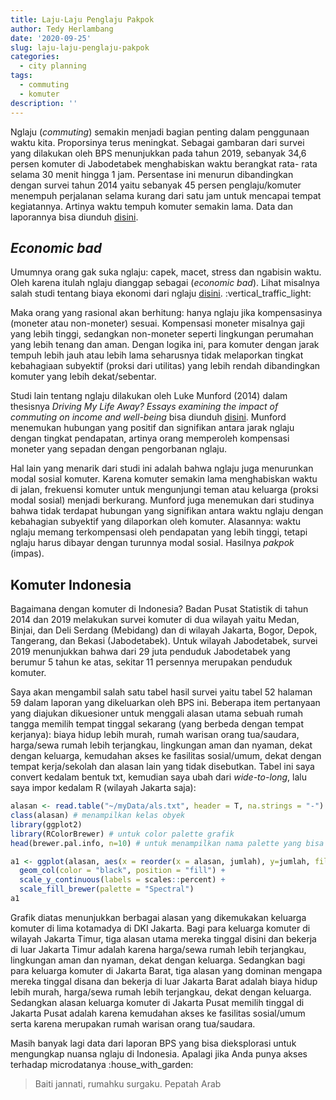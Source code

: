 ```yaml
---
title: Laju-Laju Penglaju Pakpok
author: Tedy Herlambang
date: '2020-09-25'
slug: laju-laju-penglaju-pakpok
categories:
  - city planning
tags:
  - commuting
  - komuter
description: ''
---
```

Nglaju (*commuting*) semakin menjadi bagian penting dalam penggunaan waktu kita. Proporsinya terus meningkat. Sebagai gambaran dari survei yang dilakukan oleh BPS menunjukkan pada tahun 2019, sebanyak 34,6 persen komuter di Jabodetabek menghabiskan waktu berangkat rata-
rata selama 30 menit hingga 1 jam. Persentase ini menurun dibandingkan dengan survei tahun 2014 yaitu sebanyak 45 persen penglaju/komuter menempuh perjalanan selama kurang dari satu jam untuk mencapai tempat kegiatannya. Artinya waktu tempuh komuter semakin lama. Data dan laporannya bisa diunduh [disini](https://www.bps.go.id/publication/2019/12/04/eab87d14d99459f4016bb057/statistik-komuter-jabodetabek-2019.html).

## *Economic bad*

Umumnya orang gak suka nglaju: capek, macet, stress dan ngabisin waktu. Oleh karena itulah nglaju dianggap sebagai (*economic bad*). Lihat misalnya salah studi tentang biaya ekonomi dari nglaju [disini](http://www.milwaukeeindependent.com/syndicated/metro-merry-go-round-new-study-analyzes-negative-impact-true-economic-cost-commuting/). :vertical_traffic_light:

Maka orang yang rasional akan berhitung: hanya nglaju jika kompensasinya (moneter atau non-moneter) sesuai. Kompensasi moneter misalnya gaji yang lebih tinggi, sedangkan non-moneter seperti lingkungan perumahan yang lebih tenang dan aman. Dengan logika ini, para komuter dengan jarak tempuh lebih jauh atau lebih lama seharusnya tidak melaporkan tingkat kebahagiaan subyektif (proksi dari utilitas) yang lebih rendah dibandingkan komuter yang lebih dekat/sebentar.

Studi lain tentang nglaju dilakukan oleh Luke Munford (2014) dalam thesisnya *Driving My Life Away? Essays examining the impact of commuting on income and well-being* bisa diunduh [disini](http://etheses.whiterose.ac.uk/6843/). Munford menemukan hubungan yang positif dan signifikan antara jarak nglaju dengan tingkat pendapatan, artinya orang memperoleh kompensasi moneter yang sepadan dengan pengorbanan nglaju.

Hal lain yang menarik dari studi ini adalah bahwa nglaju juga menurunkan modal sosial komuter. Karena komuter semakin lama menghabiskan waktu di jalan, frekuensi komuter untuk mengunjungi teman atau keluarga (proksi modal sosial) menjadi berkurang. Munford juga menemukan dari studinya bahwa tidak terdapat hubungan yang signifikan antara waktu nglaju dengan kebahagian subyektif yang dilaporkan oleh komuter. Alasannya: waktu nglaju memang terkompensasi oleh pendapatan yang lebih tinggi, tetapi nglaju harus dibayar dengan turunnya modal sosial. Hasilnya *pakpok* (impas). 

## Komuter Indonesia

Bagaimana dengan komuter di Indonesia? Badan Pusat Statistik di tahun 2014 dan 2019 melakukan survei komuter di dua wilayah yaitu Medan, Binjai, dan Deli Serdang (Mebidang) dan di wilayah Jakarta, Bogor, Depok, Tangerang, dan Bekasi (Jabodetabek). Untuk wilayah Jabodetabek, survei 2019 menunjukkan bahwa dari 29 juta penduduk Jabodetabek yang berumur 5 tahun ke atas, sekitar 11 persennya merupakan penduduk komuter. 

Saya akan mengambil salah satu tabel hasil survei yaitu tabel 52 halaman 59 dalam laporan yang dikeluarkan oleh BPS ini. Beberapa item pertanyaan yang diajukan dikuesioner untuk menggali alasan utama sebuah rumah tangga memilih tempat tinggal sekarang (yang berbeda dengan tempat kerjanya): biaya hidup lebih murah, rumah warisan orang tua/saudara, harga/sewa rumah lebih terjangkau, lingkungan aman dan nyaman, dekat dengan keluarga, kemudahan akses ke fasilitas sosial/umum, dekat dengan tempat kerja/sekolah dan alasan lain yang tidak disebutkan. Tabel ini saya convert kedalam bentuk txt, kemudian saya ubah dari *wide-to-long*, lalu saya impor kedalam R (wilayah Jakarta saja): 

```r
alasan <- read.table("~/myData/als.txt", header = T, na.strings = "-") # nama file alasan
class(alasan) # menampilkan kelas obyek
library(ggplot2)
library(RColorBrewer) # untuk color palette grafik
head(brewer.pal.info, n=10) # untuk menampilkan nama palette yang bisa dipilih
```

```r
a1 <- ggplot(alasan, aes(x = reorder(x = alasan, jumlah), y=jumlah, fill=kodya)) + 
  geom_col(color = "black", position = "fill") + 
  scale_y_continuous(labels = scales::percent) + 
  scale_fill_brewer(palette = "Spectral")
a1 
```

Grafik diatas menunjukkan  berbagai alasan yang dikemukakan keluarga komuter di lima kotamadya di DKI Jakarta. Bagi para keluarga komuter di wilayah Jakarta Timur, tiga alasan utama mereka tinggal disini dan bekerja di luar Jakarta Timur adalah karena harga/sewa rumah lebih terjangkau, lingkungan aman dan nyaman, dekat dengan keluarga. Sedangkan bagi para keluarga komuter di Jakarta Barat, tiga alasan yang dominan mengapa mereka tinggal disana dan bekerja di luar Jakarta Barat adalah biaya hidup lebih murah, harga/sewa rumah lebih terjangkau, dekat dengan keluarga. Sedangkan alasan keluarga komuter di Jakarta Pusat memilih tinggal di Jakarta Pusat adalah karena kemudahan akses ke fasilitas sosial/umum serta karena merupakan rumah warisan orang tua/saudara.

Masih banyak lagi data dari laporan BPS yang bisa dieksplorasi untuk mengungkap nuansa nglaju di Indonesia. Apalagi jika Anda punya akses terhadap microdatanya :house_with_garden:

> Baiti jannati, rumahku surgaku. Pepatah Arab

